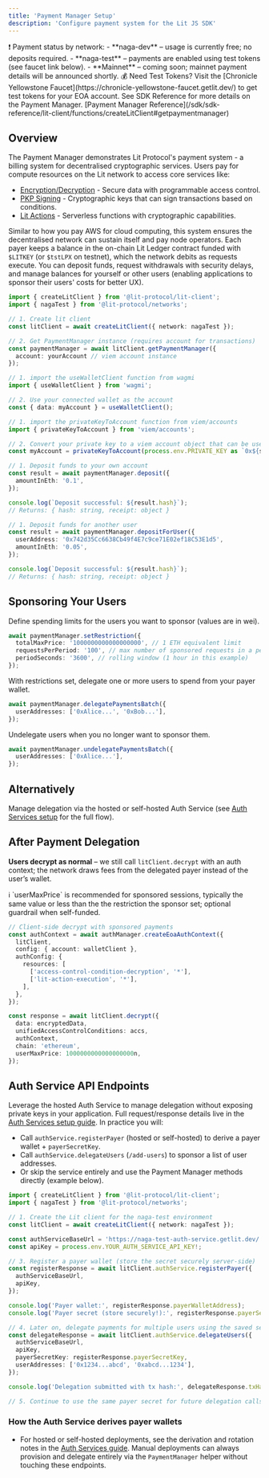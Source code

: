```yaml
---
title: 'Payment Manager Setup'
description: 'Configure payment system for the Lit JS SDK'
---
```


<Warning>
  ❗️ Payment status by network:
  - **naga-dev** – usage is currently free; no deposits required.
  - **naga-test** – payments are enabled using test tokens (see faucet link
    below).
  - **Mainnet** – coming soon; mainnet payment details will be announced
    shortly.
</Warning>

<Note>
  💰 Need Test Tokens? Visit the [Chronicle Yellowstone
  Faucet](https://chronicle-yellowstone-faucet.getlit.dev/) to get test tokens
  for your EOA account.
</Note>

<Tip>
  See SDK Reference for more details on the Payment Manager. [Payment Manager
  Reference](/sdk/sdk-reference/lit-client/functions/createLitClient#getpaymentmanager)
</Tip>

## Overview

The Payment Manager demonstrates Lit Protocol's payment system - a billing system for decentralised cryptographic services. Users pay for compute resources on the Lit network to access core services like:

- [Encryption/Decryption](/sdk/auth-context-consumption/encrypt-and-decrypt) - Secure data with programmable access control.
- [PKP Signing](/sdk/auth-context-consumption/pkp-sign) - Cryptographic keys that can sign transactions based on conditions.
- [Lit Actions](/sdk/auth-context-consumption/execute-js) - Serverless functions with cryptographic capabilities.

Similar to how you pay AWS for cloud computing, this system ensures the decentralised network can sustain itself and pay node operators. Each payer keeps a balance in the on-chain Lit Ledger contract funded with `$LITKEY` (or `$tstLPX` on testnet), which the network debits as requests execute. You can deposit funds, request withdrawals with security delays, and manage balances for yourself or other users (enabling applications to sponsor their users' costs for better UX).

<Steps>
  <Step title="Payment Manager Setup">
  
```typescript
import { createLitClient } from '@lit-protocol/lit-client';
import { nagaTest } from '@lit-protocol/networks';

// 1. Create lit client
const litClient = await createLitClient({ network: nagaTest });

// 2. Get PaymentManager instance (requires account for transactions)
const paymentManager = await litClient.getPaymentManager({
  account: yourAccount // viem account instance
});

````

  </Step>

  <Step title="Create an account">
<CodeGroup>

```typescript wagmi
// 1. import the useWalletClient function from wagmi
import { useWalletClient } from 'wagmi';

// 2. Use your connected wallet as the account
const { data: myAccount } = useWalletClient();
````

```typescript viem/accounts
// 1. import the privateKeyToAccount function from viem/accounts
import { privateKeyToAccount } from 'viem/accounts';

// 2. Convert your private key to a viem account object that can be used for payment operations.
const myAccount = privateKeyToAccount(process.env.PRIVATE_KEY as `0x${string}`);
```

</CodeGroup>
  </Step>

  <Step title="Deposit funds">
<CodeGroup>

```typescript Deposit funds to your own account
// 1. Deposit funds to your own account
const result = await paymentManager.deposit({
  amountInEth: '0.1',
});

console.log(`Deposit successful: ${result.hash}`);
// Returns: { hash: string, receipt: object }
```

```typescript Deposit for another user
// 1. Deposit funds for another user
const result = await paymentManager.depositForUser({
  userAddress: '0x742d35Cc6638Cb49f4E7c9ce71E02ef18C53E1d5',
  amountInEth: '0.05',
});

console.log(`Deposit successful: ${result.hash}`);
// Returns: { hash: string, receipt: object }
```

</CodeGroup>
  </Step>

</Steps>

## Sponsoring Your Users

<Steps>
  <Step title="Define spending limit">

  Define spending limits for the users you want to sponsor (values are in wei).

  <CodeGroup>

```typescript
await paymentManager.setRestriction({
  totalMaxPrice: '1000000000000000000', // 1 ETH equivalent limit
  requestsPerPeriod: '100', // max number of sponsored requests in a period
  periodSeconds: '3600', // rolling window (1 hour in this example)
});
```

  </CodeGroup>

  </Step>

  <Step title="Delegate users">

  With restrictions set, delegate one or more users to spend from your payer wallet.

  <CodeGroup>

```typescript
await paymentManager.delegatePaymentsBatch({
  userAddresses: ['0xAlice...', '0xBob...'],
});
```

  </CodeGroup>

  </Step>

  <Step title="Remove users (optional)">

  Undelegate users when you no longer want to sponsor them.

  <CodeGroup>

```typescript
await paymentManager.undelegatePaymentsBatch({
  userAddresses: ['0xAlice...'],
});
```

  </CodeGroup>

  </Step>
</Steps>

## **Alternatively**

Manage delegation via the hosted or self-hosted Auth Service (see [Auth Services setup](/sdk/getting-started/auth-services) for the full flow).

## After Payment Delegation

**Users decrypt as normal** – we still call `litClient.decrypt` with an auth context; the network draws fees from the delegated payer instead of the user’s wallet.

<Note>
  ℹ️ `userMaxPrice` is recommended for sponsored sessions, typically the same value or less than the the restriction the sponsor set; optional guardrail when self-funded.
</Note>

```typescript highlight={18}
// Client-side decrypt with sponsored payments
const authContext = await authManager.createEoaAuthContext({
  litClient,
  config: { account: walletClient },
  authConfig: {
    resources: [
      ['access-control-condition-decryption', '*'],
      ['lit-action-execution', '*'],
    ],
  },
});

const response = await litClient.decrypt({
  data: encryptedData,
  unifiedAccessControlConditions: accs,
  authContext,
  chain: 'ethereum',
  userMaxPrice: 1000000000000000000n,
});
```

## Auth Service API Endpoints

Leverage the hosted Auth Service to manage delegation without exposing private keys in your application. Full request/response details live in the [Auth Services setup guide](/sdk/getting-started/auth-services#payment-delegation-apis). In practice you will:

- Call `authService.registerPayer` (hosted or self-hosted) to derive a payer wallet + `payerSecretKey`.
- Call `authService.delegateUsers` (`/add-users`) to sponsor a list of user addresses.
- Or skip the service entirely and use the Payment Manager methods directly (example below).

```typescript
import { createLitClient } from '@lit-protocol/lit-client';
import { nagaTest } from '@lit-protocol/networks';

// 1. Create the Lit client for the naga-test environment
const litClient = await createLitClient({ network: nagaTest });

const authServiceBaseUrl = 'https://naga-test-auth-service.getlit.dev/';
const apiKey = process.env.YOUR_AUTH_SERVICE_API_KEY!;

// 3. Register a payer wallet (store the secret securely server-side)
const registerResponse = await litClient.authService.registerPayer({
  authServiceBaseUrl,
  apiKey,
});

console.log('Payer wallet:', registerResponse.payerWalletAddress);
console.log('Payer secret (store securely!):', registerResponse.payerSecretKey);

// 4. Later on, delegate payments for multiple users using the saved secret
const delegateResponse = await litClient.authService.delegateUsers({
  authServiceBaseUrl,
  apiKey,
  payerSecretKey: registerResponse.payerSecretKey,
  userAddresses: ['0x1234...abcd', '0xabcd...1234'],
});

console.log('Delegation submitted with tx hash:', delegateResponse.txHash);

// 5. Continue to use the same payer secret for future delegation calls
```

### How the Auth Service derives payer wallets

- For hosted or self-hosted deployments, see the derivation and rotation notes in the [Auth Services guide](/sdk/getting-started/auth-services#payment-delegation-apis). Manual deployments can always provision and delegate entirely via the `PaymentManager` helper without touching these endpoints.
